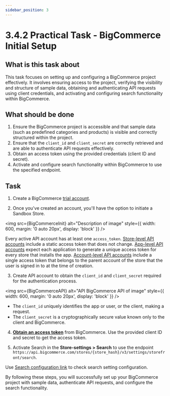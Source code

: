 ```yaml
---
sidebar_position: 3
---
```



# 3.4.2 Practical Task - BigCommerce Initial Setup

## What is this task about

This task focuses on setting up and configuring a BigCommerce project effectively. It involves ensuring access to the project, verifying the visibility and structure of sample data, obtaining and authenticating API requests using client credentials, and activating and configuring search functionality within BigCommerce.

## What should be done

1. Ensure the BigCommerce project is accessible and that sample data (such as predefined categories and products) is visible and correctly structured within the project.
2. Ensure that the `client_id` and `client_secret` are correctly retrieved and are able to authenticate API requests effectively.
3. Obtain an access token using the provided credentials (client ID and secret).
4. Activate and configure search functionality within BigCommerce to use the specified endpoint.

## Task

1. Create a BigCommerce [trial account](https://www.bigcommerce.com/essentials/free-trial/).

2. Once you've created an account, you'll have the option to initiate a Sandbox Store.

<img src={BigCommerceInit} alt="Description of image" style={{
  width: 600,
  margin: '0 auto 20px',
  display: 'block'
}} />

Every active API account has at least one `access_token`. [Store-level API accounts](https://developer.bigcommerce.com/docs/start/authentication/api-accounts#store-level-api-accounts) include a static access token that does not change. [App-level API accounts](https://developer.bigcommerce.com/docs/start/authentication/api-accounts#app-level-api-accounts) expect each application to generate a unique access token for every store that installs the app. [Account-level API accounts](https://developer.bigcommerce.com/docs/start/authentication/api-accounts#account-level-api-accounts) include a single access token that belongs to the parent account of the store that the user is signed in to at the time of creation.

3. Create API account to obtain the `client_id` and `client_secret` required for the authentication process.

<img src={BigCommerceAPI} alt="API BigCommerce API of image" style={{
  width: 600,
  margin: '0 auto 20px',
  display: 'block'
}} />

- The `client_id` uniquely identifies the app or user, or the client, making a request.
- The `client_secret` is a cryptographically secure value known only to the client and BigCommerce.

4. **[Obtain an access token](https://developer.bigcommerce.com/api-docs/getting-started/authentication/rest-api-authentication)** from BigCommerce. Use the provided client ID and secret to get the access token.

5. Activate Search in the **Store-settings > Search** to use the endpoint `https://api.bigcommerce.com/stores/{store_hash}/v3/settings/storefront/search`.

Use [Search configuration link](https://support.bigcommerce.com/s/article/Store-Search?language=en_US#search-settings) to check search setting configuration.

By following these steps, you will successfully set up your BigCommerce project with sample data, authenticate API requests, and configure the search functionality.
